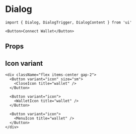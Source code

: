 # Dialog

```tsx
import { Dialog, DialogTrigger, DialogContent } from 'ui'
```

```tsx live=true
<Button>Connect Wallet</Button>
```

## Props

<PropsTable componentSourceCodeLink={componentSourceCodeLink} types={types} />


## Icon variant

```tsx live=true
<div className="flex items-center gap-2">  
  <Button variant="icon" size="sm">
    <CloseIcon title="wallet" />
  </Button>

  <Button variant="icon">
    <WalletIcon title="wallet" />
  </Button>
  
  <Button variant="icon">
    <MenuIcon title="wallet" />
  </Button>
</div>
```